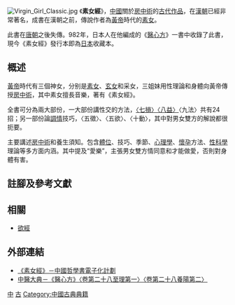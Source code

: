 {{Distinguish|素問}}
[[File:Virgin_Girl_Classic.jpg|thumb]]
{{道家}}
《'''素女經'''》，[[中國|中國]]關於[[房中術|房中術]]的[[中國古典典籍|古代作品]]，在[[漢朝|漢朝]]已經非常著名{{NoteTag|1=漢朝[[張衡|張衡]]《同聲歌》在描述男女洞房之夜時，寫道：“[[素女|素女]]為我師，儀態盈萬方”。{{RefTag|name=fh1}}}}，成書在漢朝之前，傳說作者為[[黃帝|黃帝]]時代的[[素女|素女]]。

此書在[[唐朝|唐朝]]之後失傳。982年，日本人{{tsl|ja|丹波康頼|丹波康賴}}在他編成的《[[醫心方|醫心方]]》一書中收錄了此書，現今《素女經》發行本即為[[日本|日本]]收藏本。{{RefTag|name=bk2}}

== 概述 ==
[[黃帝|黃帝]]時代有三個神女，分别是[[素女|素女]]、[[九天玄女#影響|玄女]]和采女，三姐妹用性理論和身體向黃帝傳授[[房中術|房中術]]，其中素女擅長音樂，著有《素女經》。

全書可分為兩大部份，一大部份講性交的方法，[[七損八益|〈七損〉〈八益〉]]〈九法〉共有24招；另一部份論[[調情|調情]]技巧，〈五徵〉、〈五欲〉、〈十動〉{{NoteTag|1=如：面赤、乳堅、鼻汗、咽乾吞液、陰道濕、臀部出汗……等。{{RefTag|name=李|1={{Cite book|author=李家雄 |title=《男女本性》 |year=2000 |publisher=書泉 }}}}}}，其中對男女雙方的解說都很扼要。

主要講述[[房中術|房中術]]和養生須知。包含[[性交體位|體位]]、技巧、季節、[[心理學|心理學]]、[[懷孕|懷孕]]方法、[[性科學|性科學]]理論等多方面内涵{{RefTag|name=bk2|1={{cite book |language =zh-hans|author=無名氏|title=《素女經》|year=2008年|publisher=中央編譯出版社|location=北京|pages=導讀|isbn=9787802116269}}}}。其中提及“愛樂”，主張男女雙方情同意和才能做愛，否則對身體有害。{{RefTag|name=fh1|1={{Cite book|author=曹寇|title=《藏在箱底的秘密性史》|publisher=花城 |quote= }}－{{Cite news |url=http://news.ifeng.com/history/zhongguogudaishi/detail_2011_09/12/9119495_0.shtml? |title=《素女經》認為怎樣才能“男致不衰女除百病”？ |date=2011-09-12 |publisher=鳳凰網 |accessdate=2012-02-11 |archive-date=2020-05-18 |archive-url=https://web.archive.org/web/20200518093509/http://news.ifeng.com/history/zhongguogudaishi/detail_2011_09/12/9119495_0.shtml |dead-url=no }}}}

==註腳及參考文獻==
{{NoteFoot}}
{{RefFoot}}

== 相關 ==
* [[欲經|欲經]]

==外部連結==
{{wikisource|素女經}}
*[http://ctext.org/wiki.pl?if=en&res=494659 《素女經》－中國哲學書電子化計劃] {{Wayback|url=http://ctext.org/wiki.pl?if=en&res=494659 |date=20210203020732 }}
*[http://fi-n.net/detial.php?id=21568&catid=429&catname=中醫智慧 中醫大典－《醫心方》〈卷第二十八至理第一〉〈卷第二十八養陽第二〉] {{Wayback|url=http://fi-n.net/detial.php?id=21568&catid=429&catname=%E4%B8%AD%E9%86%AB%E6%99%BA%E6%85%A7 |date=20200916130742 }}
<!-- {{性交體位}} -->
[[Category:性學出版物|中]]
[[Category:性教育|古]]
[[Category:中國古典典籍|Category:中國古典典籍]]